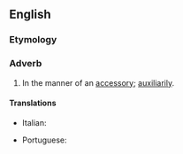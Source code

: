 ==English==

===Etymology===
{{suffix|accessory|ly|lang=en}}

===Adverb===
{{en-adv}}

# In the manner of an [[accessory]]; [[auxiliarily]].

====Translations====
{{trans-top|in the manner of an accessory}}
* Italian: {{t|it|accessoriamente}}
{{trans-mid}}
* Portuguese: {{t|pt|acessoriamente}}
{{trans-bottom}}